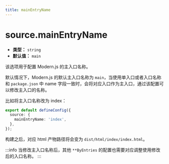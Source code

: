 ```yaml
---
title: mainEntryName
---
```


# source.mainEntryName

- **类型：** `string`
- **默认值：** `main`

该选项用于配置 Modern.js 的主入口名称。

默认情况下，Modern.js 的默认主入口名称为 `main`，当使用单入口或者入口名称和 `package.json` 中 name 字段一致时，会将对应入口作为主入口，通过该配置可以修改主入口的名称。

比如将主入口名称改为 index：

```ts title="modern.config.ts"
export default defineConfig({
  source: {
    mainEntryName: 'index',
  },
});
```

构建之后，对应 html 产物路径将会变为 `dist/html/index/index.html`。

:::info
当修改主入口名称后，其他 `**ByEntries` 的配置也需要对应调整使用修改后的入口名称。
:::
